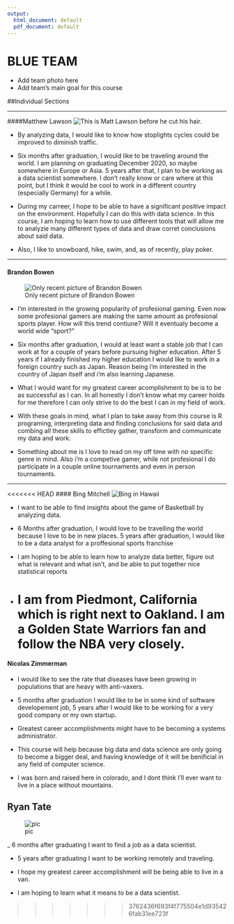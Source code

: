 ```yaml
---
output:
  html_document: default
  pdf_document: default
---
```

# BLUE TEAM

- Add team photo here
- Add team's main goal for this course

##Individual Sections

******
####Matthew Lawson
![This is Matt Lawson before he cut his hair.](PicOfMatt.JPG)

- By analyzing data, I would like to know how stoplights cycles could be improved to diminish traffic.

- Six months after graduation, I would like to be traveling around the world. I am planning on graduating December 2020, so maybe somewhere in Europe or Asia. 5 years after that, I plan to be working as a data scientist somewhere. I don't really know or care where at this point, but I think it would be cool to work in a different country (especially Germany) for a while.

- During my carreer, I hope to be able to have a significant positive impact on the environment. Hopefully I can do this with data science. In this course, I am hoping to learn how to use different tools that will allow me to analyzie many different types of data and draw corret conclusions about said data.

- Also, I like to snowboard, hike, swim, and, as of recently, play poker.

******
#### Brandon Bowen
![Only recent picture of Brandon Bowen](picOfBrandon2.JPG)


- I'm interested in the growing popularity of profesional gaming. Even now some profesional gamers are making the same amount as profesional sports player. How will this trend contiune? Will it eventualy become a world wide "sport?"

- Six months after graduation, I would at least want a stable job that I can work at for a couple of years before pursuing higher education. After 5 years if I already finished my higher education I would like to work in a foreign country such as Japan. Reason being i'm interested in the country of Japan itself and i'm also learning Japanese.

- What I would want for my greatest career acomplishment to be is to be as successful as I can. In all honestly I don't know what my career holds for me therefore I can only strive to do the best I can in my field of work.

- With these goals in mind, what I plan to take away from this course is R programing, interpreting data and finding conclusions for said data and combing all these skills to effictley gather, transform and communicate my data and work.

- Something about me is I love to read on my off time with no specific genre in mind. Also i'm a competive gamer, while not profesional I do participate in a couple online tournaments and even in person tournaments.

******
<<<<<<< HEAD
#### Bing Mitchell
![Bing in Hawaii](PicOfBing.jpg)

- I want to be able to find insights about the game of Basketball by analyzing data.

- 6 Months after graduation, I would love to be travelling the world because I love to be in new places. 5 years after graduation, I would like to be a data analyst for a proffesional sports franchise

- I am hoping to be able to learn how to analyze data better, figure out what is relevant and what isn't, and be able to put together nice statistical reports

- I am from Piedmont, California which is right next to Oakland. I am a Golden State Warriors fan and follow the NBA very closely.
=======


#### Nicolas Zimmerman 

- I would like to see the rate that diseases have been growing in populations that are heavy with anti-vaxers.

- 5 months after graduation I would like to be in some kind of software developement job, 5 years after I would like to be working for a very good company or my own startup.

- Greatest career accomplishments might have to be becoming a systems administrator.

- This course will help because big data and data science are only going to become a bigger deal, and having knowledge of it will be benificial in any field of computer science.

- I was born and raised here in colorado, and I dont think I'll ever want to live in a place without mountains.


## Ryan Tate

![pic](pic.jpg)

_ 6 months after graduating I want to find a job as a data scientist.

- 5 years after graduating I want to be working remotely and traveling.

- I hope my greatest career accomplishment will be being able to live in a van.

- I am hoping to learn what it means to be a data scientist. 

>>>>>>> 3762436f693f4f775504e1d935426fab31ee723f
